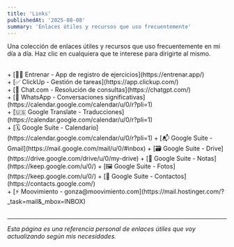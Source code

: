 ```yaml
---
title: 'Links'
publishedAt: '2025-08-08'
summary: 'Enlaces útiles y recursos que uso frecuentemente'
---
```


Una colección de enlaces útiles y recursos que uso frecuentemente en mi día a día.
Haz clic en cualquiera que te interese para dirigirte al mismo.

<br />
+ [🏋️‍♂️ Entrenar - App de registro de ejercicios](https://entrenar.app/)
<br />
+ [✅ ClickUp - Gestión de tareas](https://app.clickup.com/)
<br />
+ [🤖 Chat.com - Resolución de consultas](https://chatgpt.com/)
<br />
+ [💬 WhatsApp - Conversaciones significativas](https://calendar.google.com/calendar/u/0/r?pli=1)
<br />
+ [🇺🇸 Google Translate - Traducciones](https://calendar.google.com/calendar/u/0/r?pli=1)
<br />
+ [🗓 Google Suite - Calendario](https://calendar.google.com/calendar/u/0/r?pli=1)
+ [📬 Google Suite - Gmail](https://mail.google.com/mail/u/0/#inbox)
+ [🗃 Google Suite - Drive](https://drive.google.com/drive/u/0/my-drive)
+ [📌 Google Suite - Notas](https://keep.google.com/u/0/)
+ [🖼 Google Suite - Fotos](https://keep.google.com/u/0/)
+ [🤝 Google Suite - Contactos](https://contacts.google.com/)
<br />
+ [⚡ Moovimiento - gonza@moovimiento.com](https://mail.hostinger.com/?_task=mail&_mbox=INBOX)
<br />
<br />

---

*Esta página es una referencia personal de enlaces útiles que voy actualizando según mis necesidades.*
